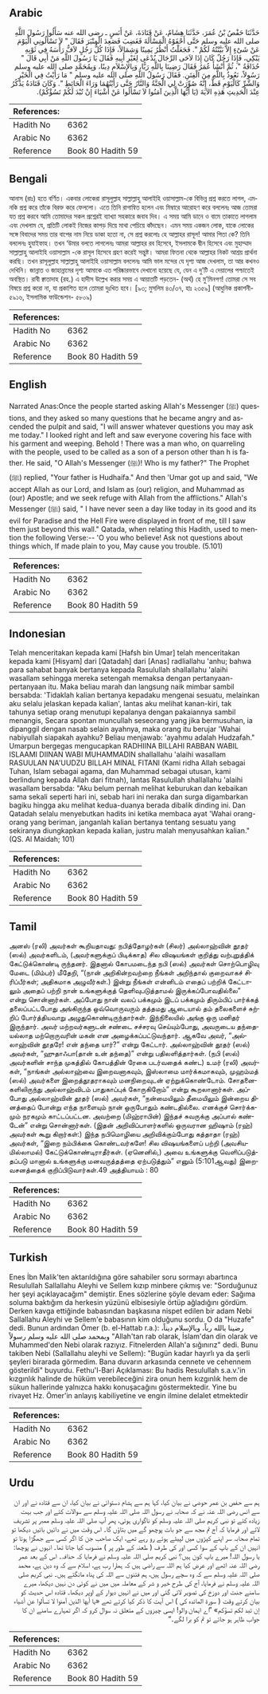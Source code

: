 ## Arabic


<div dir="rtl" lang="ar" style={{fontSize:'larger',backgroundColor:'#f8f9fa',padding:20}}>
حَدَّثَنَا حَفْصُ بْنُ عُمَرَ، حَدَّثَنَا هِشَامٌ، عَنْ قَتَادَةَ، عَنْ أَنَسٍ ـ رضى الله عنه سَأَلُوا رَسُولَ اللَّهِ صلى الله عليه وسلم حَتَّى أَحْفَوْهُ الْمَسْأَلَةَ فَغَضِبَ فَصَعِدَ الْمِنْبَرَ فَقَالَ ‏"‏ لاَ تَسْأَلُونِي الْيَوْمَ عَنْ شَىْءٍ إِلاَّ بَيَّنْتُهُ لَكُمْ ‏"‏‏.‏ فَجَعَلْتُ أَنْظُرُ يَمِينًا وَشِمَالاً، فَإِذَا كُلُّ رَجُلٍ لاَفٌّ رَأْسَهُ فِي ثَوْبِهِ يَبْكِي، فَإِذَا رَجُلٌ كَانَ إِذَا لاَحَى الرِّجَالَ يُدْعَى لِغَيْرِ أَبِيهِ فَقَالَ يَا رَسُولَ اللَّهِ مَنْ أَبِي قَالَ ‏"‏ حُذَافَةُ ‏"‏، ثُمَّ أَنْشَأَ عُمَرُ فَقَالَ رَضِينَا بِاللَّهِ رَبًّا، وَبِالإِسْلاَمِ دِينًا، وَبِمُحَمَّدٍ صلى الله عليه وسلم رَسُولاً، نَعُوذُ بِاللَّهِ مِنَ الْفِتَنِ‏.‏ فَقَالَ رَسُولُ اللَّهِ صلى الله عليه وسلم ‏"‏ مَا رَأَيْتُ فِي الْخَيْرِ وَالشَّرِّ كَالْيَوْمِ قَطُّ، إِنَّهُ صُوِّرَتْ لِي الْجَنَّةُ وَالنَّارُ حَتَّى رَأَيْتُهُمَا وَرَاءَ الْحَائِطِ ‏"‏‏.‏ وَكَانَ قَتَادَةُ يَذْكُرُ عِنْدَ الْحَدِيثِ هَذِهِ الآيَةَ ‏(‏يَا أَيُّهَا الَّذِينَ آمَنُوا لاَ تَسْأَلُوا عَنْ أَشْيَاءَ إِنْ تُبْدَ لَكُمْ تَسُؤْكُمْ‏)‏‏.‏
</div>
<div style={{backgroundColor:'#f8f9fa',padding:20, marginBottom: 10}}><table> <thead> <tr> <th>References:</th> <th></th> </tr> </thead> <tbody><tr><td>Hadith No</td><td>6362</td></tr><tr><td>Arabic No</td><td>6362</td></tr><tr><td>Reference</td><td>Book 80 Hadith 59</td></tr></tbody></table></div>

## Bengali


<div dir="ltr" lang="bn" style={{fontSize:'larger',backgroundColor:'#f8f9fa',padding:20}}>
আনাস (রাঃ) হতে বর্ণিত। একবার লোকেরা রাসূলুল্লাহ সাল্লাল্লাহু আলাইহি ওয়াসাল্লাম-কে বিভিন্ন প্রশ্ন করতে লাগল, এমনকি প্রশ্ন করে তাঁকে বিরক্ত করে ফেললো। এতে তিনি রাগান্বিত হলেন এবং মিম্বারে আরোহণ করে বললেনঃ আজ তোমরা যত প্রশ্ন করবে আমি তোমাদের সকল প্রশ্নেরই ব্যাখ্যা সহকারে জবাব দিব। এ সময় আমি ডানে ও বামে তাকাতে লাগলাম এবং দেখলাম যে, প্রতিটি লোকই নিজের কাপড় দিয়ে মাথা পেচিয়ে কাঁদছেন। এমন সময় একজন লোক, যাকে লোকের সঙ্গে বিবাদের সময় তার বাপের নাম নিয়ে ডাকা হতো না, সে প্রশ্ন করলোঃ হে আল্লাহর রাসূল! আমার পিতা কে? তিনি বললেনঃ হুযাইফাহ। তখন ‘উমার বলতে লাগলেনঃ আমরা আল্লাহর রব হিসেবে, ইসলামকে দ্বীন হিসেবে এবং মুহাম্মাদ সাল্লাল্লাহু আলাইহি ওয়াসাল্লাম -কে রাসূল হিসেবে গ্রহণ করেই সন্তুষ্ট। আমরা ফিতনা থেকে আল্লাহর নিকট আশ্রয় প্রার্থনা করছি। তখন রাসূলুল্লাহ সাল্লাল্লাহু আলাইহি ওয়াসাল্লাম বললেনঃ আমি ভাল মন্দের যে দৃশ্য আজ দেখলাম, তা আর কখনও দেখিনি। জান্নাত ও জাহান্নামের দৃশ্য আমাকে এত পরিষ্কারভাবে দেখানো হয়েছে যে, যেন এ দু’টি এ দেয়ালের পশ্চাতেই অবস্থিত। রাবী ক্বাতাদাহ (রহ.) এ হাদীস উল্লেখ করার সময় এ আয়াতটি পড়তেন- (অর্থ) হে মু’মিনগণ! তোমরা সে সব বিষয়ে প্রশ্ন করো না, যা প্রকাশিত হলে তোমরা দুঃখিত হবে। [৯৩; মুসলিম ৪৩/৩৭, হাঃ ২৩৫৯] (আধুনিক প্রকাশনী- ৫৯১৬, ইসলামিক ফাউন্ডেশন- ৫৮০৯)
</div>
<div style={{backgroundColor:'#f8f9fa',padding:20, marginBottom: 10}}><table> <thead> <tr> <th>References:</th> <th></th> </tr> </thead> <tbody><tr><td>Hadith No</td><td>6362</td></tr><tr><td>Arabic No</td><td>6362</td></tr><tr><td>Reference</td><td>Book 80 Hadith 59</td></tr></tbody></table></div>

## English


<div dir="ltr" lang="en" style={{fontSize:'larger',backgroundColor:'#f8f9fa',padding:20}}>
Narrated Anas:Once the people started asking Allah's Messenger (ﷺ) questions, and they asked so many questions that he became angry and ascended the pulpit and said, "I will answer whatever questions you may ask me today." I looked right and left and saw everyone covering his face with his garment and weeping. Behold ! There was a man who, on quarreling with the people, used to be called as a son of a person other than h is father. He said, "O Allah's Messenger (ﷺ)! Who is my father?" The Prophet (ﷺ) replied, "Your father is Hudhaifa." And then 'Umar got up and said, "We accept Allah as our Lord, and Islam as (our) religion, and Muhammad as (our) Apostle; and we seek refuge with Allah from the afflictions." Allah's Messenger (ﷺ) said, " I have never seen a day like today in its good and its evil for Paradise and the Hell Fire were displayed in front of me, till I saw them just beyond this wall." Qatada, when relating this Hadith, used to mention the following Verse:-- 'O you who believe! Ask not questions about things which, If made plain to you, May cause you trouble. (5.101)
</div>
<div style={{backgroundColor:'#f8f9fa',padding:20, marginBottom: 10}}><table> <thead> <tr> <th>References:</th> <th></th> </tr> </thead> <tbody><tr><td>Hadith No</td><td>6362</td></tr><tr><td>Arabic No</td><td>6362</td></tr><tr><td>Reference</td><td>Book 80 Hadith 59</td></tr></tbody></table></div>

## Indonesian


<div dir="ltr" lang="id" style={{fontSize:'larger',backgroundColor:'#f8f9fa',padding:20}}>
Telah menceritakan kepada kami [Hafsh bin Umar] telah menceritakan kepada kami [Hisyam] dari [Qatadah] dari [Anas] radliallahu 'anhu; bahwa para sahabat banyak bertanya kepada Rasulullah shallallahu 'alaihi wasallam sehingga mereka setengah memaksa dengan pertanyaan-pertanyaan itu. Maka beliau marah dan langsung naik mimbar sambil bersabda: 'Tidaklah kalian bertanya kepadaku mengenai sesuatu, melainkan aku selalu jelaskan kepada kalian', lantas aku melihat kanan-kiri, tak tahunya setiap orang menutupi kepalanya dengan pakaiannya sambil menangis, Secara spontan muncullah seseorang yang jika bermusuhan, ia dipanggil dengan nasab selain ayahnya, maka orang itu berujar 'Wahai nabiyullah siapakah ayahku? Beliau menjawab: 'ayahmu adalah Hudzafah." Umarpun bergegas mengucapkan RADHIINA BILLAHI RABBAN WABIL ISLAAMI DIINAN WABI MUHAMMADIN shallallahu 'alaihi wasallam RASUULAN NA'UUDZU BILLAH MINAL FITANI (Kami ridha Allah sebagai Tuhan, Islam sebagai agama, dan Muhammad sebagai utusan, kami berlindung kepada Allah dari fitnah), lantas Rasulullah shallallahu 'alaihi wasallam bersabda: "Aku belum pernah melihat keburukan dan kebaikan sama sekali seperti hari ini, sebab hari ini neraka dan surga digambarkan bagiku hingga aku melihat kedua-duanya berada dibalik dinding ini. Dan Qatadah selalu menyebutkan hadits ini ketika membaca ayat 'Wahai orang-orang yang beriman, janganlah kalian bertanya tentang sesuatu yang sekiranya diungkapkan kepada kalian, justru malah menyusahkan kalian." (QS. Al Maidah; 101)
</div>
<div style={{backgroundColor:'#f8f9fa',padding:20, marginBottom: 10}}><table> <thead> <tr> <th>References:</th> <th></th> </tr> </thead> <tbody><tr><td>Hadith No</td><td>6362</td></tr><tr><td>Arabic No</td><td>6362</td></tr><tr><td>Reference</td><td>Book 80 Hadith 59</td></tr></tbody></table></div>

## Tamil


<div dir="ltr" lang="ta" style={{fontSize:'larger',backgroundColor:'#f8f9fa',padding:20}}>
அனஸ் (ரலி) அவர்கள் கூறியதாவது: நபித்தோழர்கள் (சிலர்) அல்லாஹ்வின் தூதர் (ஸல்) அவர்களிடம், (அவர்களுக்குப் பிடிக்காத) சில விஷயங்கள் குறித்து வற்புறுத்திக் கேட்டுக்கொண்டி ருந்தனர். இதனால் கோபமடைந்த நபி (ஸல்) அவர்கள் சொற்பொழிவு மேடை (மிம்பர்) மீதேறி, “(நான் அறிகின்றவற்றை நீங்கள் அறிந்தால் குறைவாகச் சிரிப்பீர்கள்; அதிகமாக அழுவீர்கள்.) இன்று நீங்கள் என்னிடம் எதைப் பற்றிக் கேட்டாலும் அதைப் பற்றி நான் உங்களுக்குத் தெளிவுபடுத்தாமல் இருக்கப்போவதில்லை” என்று சொன்னார்கள். அப்போது நான் வலப் பக்கமும் இடப் பக்கமும் திரும்பிப் பார்க்கத் தலைப்பட்டபோது அங்கிருந்த ஒவ்வொருவரும் தத்தமது ஆடையால் தம் தலைகளைச் சுற்றிப் போர்த்தியவாறு அழுதுகொண்டிருந்தார்கள். இந்நிலையில் அங்கு ஒரு மனிதர் இருந்தார். அவர் மற்றவர்களுடன் சண்டை சச்சரவு செய்யும்போது, அவருடைய தந்தையல்லாத மற்றொருவரின் மகன் என அழைக்கப்பட்டுவந்தார். ஆகவே அவர், “அல்லாஹ்வின் தூதரே! என் தந்தை யார்?” என்று கேட்டார். அல்லாஹ்வின் தூதர் (ஸல்) அவர்கள், “ஹுதாஃபா(தான் உன் தந்தை)” என்று பதிலளித்தார்கள். (நபி (ஸல்) அவர்களின் சாந்த முகத்தில் கோபத்தின் ரேகை படர்வதைக் கண்ட) உமர் (ரலி) அவர்கள், “நாங்கள் அல்லாஹ்வை இறைவனாகவும், இஸ்லாமை மார்க்கமாகவும், முஹம்மத் (ஸல்) அவர்களை இறைத்தூதராகவும் மனநிறைவுடன் ஏற்றுக்கொண்டோம். சோதனைகளிலிருந்து அல்லாஹ்விடம் பாதுகாப்புக் கோருகிறோம்” என்று கூறலானார்கள். அப்போது அல்லாஹ்வின் தூதர் (ஸல்) அவர்கள், “நன்மையிலும் தீமையிலும் இன்றைய தினத்தைப் போன்று எந்த நாளையும் நான் ஒருபோதும் கண்டதில்லை. எனக்குச் சொர்க்கமும் நரகமும் காட்டப்பட்டன. அவற்றை (மிஹ்ராபின்) இந்தச் சுவருக்கு அப்பால் கண்டேன்” என்று சொன்னார்கள். (இதன் அறிவிப்பாளர்களில் ஒருவரான ஹிஷாம் (ரஹ்) அவர்கள் கூறு கிறார்கள்:) இந்த நபிமொழியை அறிவிக்கும்போது கத்தாதா (ரஹ்) அவர்கள், “இறை நம்பிக்கை கொண்டவர்களே! சில விஷயங்களைப் பற்றி (அவசியமில்லாமல்) கேட்டுக்கொண்டிராதீர்கள். (ஏனெனில்,) அவை உங்களுக்கு வெளிப்படுத்தப்படு மானால் உங்களுக்கு மனவருத்தத்தை ஏற்படுத்தும்” எனும் (5:101ஆவது) இறைவசனத்தைக் குறிப்பிடுவார்கள்.49 அத்தியாயம் : 80
</div>
<div style={{backgroundColor:'#f8f9fa',padding:20, marginBottom: 10}}><table> <thead> <tr> <th>References:</th> <th></th> </tr> </thead> <tbody><tr><td>Hadith No</td><td>6362</td></tr><tr><td>Arabic No</td><td>6362</td></tr><tr><td>Reference</td><td>Book 80 Hadith 59</td></tr></tbody></table></div>

## Turkish


<div dir="ltr" lang="tr" style={{fontSize:'larger',backgroundColor:'#f8f9fa',padding:20}}>
Enes İbn Malik'ten aktarıldığına göre sahabiler soru sormayı abartınca Resulullah Sallallahu Aleyhi ve Sellem kızıp minbere çıkmış ve: "Sorduğunuz her şeyi açıklayacağım" demiştir. Enes sözlerine şöyle devam eder: Sağıma soluma baktığım da herkesin yüzünü elbisesiyle örtüp ağladığını gördüm. Derken kavga ettiğinde babasından başkasına nispet edilen bir adam Nebi Sallallahu Aleyhi ve Sellem'e babasının kim olduğunu sordu. O da "Huzafe" dedi. Bunun ardından Ömer (b. el-Hattab r.a.): رضينا بالله رباً، وبالإسلام ديناً، وبمحمد صلى الله عليه وسلم رسولاً "Allah'tan rab olarak, İslam'dan din olarak ve Muhammed'den Nebi olarak razıyız. Fitnelerden Allah'a sığınırız" dedi. Bunu takiben Nebi (Sallallahu aleyhi ve Sellem): "Bugün kadar hayırlı ya da şerli şeyleri birarada görmedim. Bana duvarın arkasında cennete ve cehennem gösterildi" buyurdu. Fethu'l-Bari Açıklaması: Bu hadis Resulullah s.a.v.'in kızgınlık halinde de hüküm verebileceğini zira onun hem kızgınlık hem de sükun hallerinde yalnızca hakkı konuşacağını göstermektedir. Yine bu rivayet Hz. Ömer'in anlayış kabiliyetine ve engin ilmine delalet etmektedir
</div>
<div style={{backgroundColor:'#f8f9fa',padding:20, marginBottom: 10}}><table> <thead> <tr> <th>References:</th> <th></th> </tr> </thead> <tbody><tr><td>Hadith No</td><td>6362</td></tr><tr><td>Arabic No</td><td>6362</td></tr><tr><td>Reference</td><td>Book 80 Hadith 59</td></tr></tbody></table></div>

## Urdu


<div dir="rtl" lang="ur" style={{fontSize:'larger',backgroundColor:'#f8f9fa',padding:20}}>
ہم سے حفص بن عمر حوضی نے بیان کیا، کہا ہم سے ہشام دستوائی نے بیان کیا، ان سے قتادہ نے اور ان سے انس رضی اللہ عنہ نے کہ صحابہ نے رسول اللہ صلی اللہ علیہ وسلم سے سوالات کئے اور جب بہت زیادہ کئے تو نبی کریم صلی اللہ علیہ وسلم کو ناگواری ہوئی، پھر آپ صلی اللہ علیہ وسلم ممبر پر تشریف لائے اور فرمایا کہ آج تم مجھ سے جو بات پوچھو گے میں بتاؤں گا۔ اس وقت میں نے دائیں بائیں دیکھا تو تمام صحابہ سر اپنے کپڑوں میں لپیٹے ہوئے رو رہے تھے، ایک صاحب جن کا اگر کسی سے جھگڑا ہوتا تو انہیں ان کے باپ کے سوا کسی اور کی طرف ( طعنہ کے طور پر ) منسوب کیا جاتا تھا۔ انہوں نے پوچھا: یا رسول اللہ! میرے باپ کون ہیں؟ نبی کریم صلی اللہ علیہ وسلم نے فرمایا کہ حذافہ۔ اس کے بعد عمر رضی اللہ عنہ اٹھے اور عرض کیا ہم اللہ سے راضی ہیں کہ ہمارا رب ہے، اسلام سے کہ وہ دین ہے، محمد صلی اللہ علیہ وسلم سے کہ وہ سچے رسول ہیں، ہم فتنوں سے اللہ کی پناہ مانگتے ہیں۔ نبی کریم صلی اللہ علیہ وسلم نے فرمایا، آج کی طرح خیر و شر کے معاملہ میں میں نے کوئی دن نہیں دیکھا، میرے سامنے جنت اور دوزخ کی تصویر لائی گئی اور میں نے انہیں دیوار کے اوپر دیکھا۔ قتادہ اس حدیث کو بیان کرتے وقت ( سورۃ المائدہ کی ) اس آیت کا ذکر کیا کرتے تھے «يا أيها الذين آمنوا لا تسألوا عن أشياء إن تبد لكم تسؤكم‏» ”اے ایمان والو! ایسی چیزوں کے متعلق نہ سوال کرو کہ اگر تمہارے سامنے ان کا جواب ظاہر ہو جائے تو تم کو برا لگے۔“
</div>
<div style={{backgroundColor:'#f8f9fa',padding:20, marginBottom: 10}}><table> <thead> <tr> <th>References:</th> <th></th> </tr> </thead> <tbody><tr><td>Hadith No</td><td>6362</td></tr><tr><td>Arabic No</td><td>6362</td></tr><tr><td>Reference</td><td>Book 80 Hadith 59</td></tr></tbody></table></div>